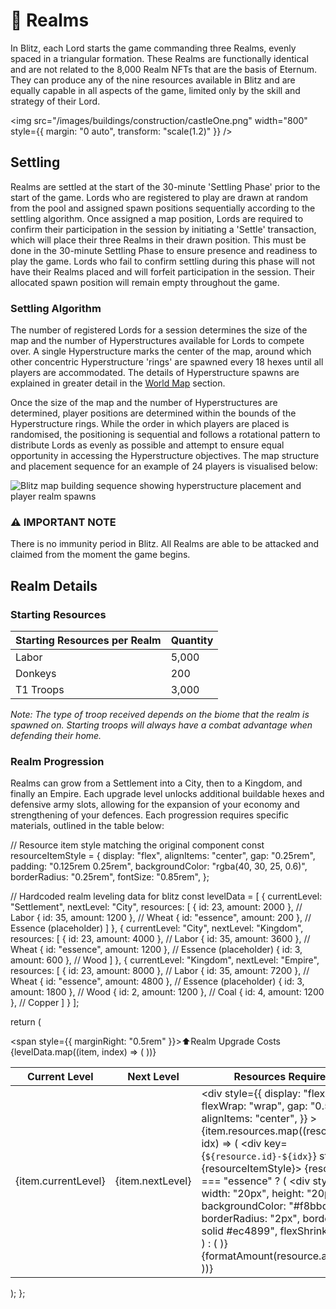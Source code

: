 
# 🏰 Realms

In Blitz, each Lord starts the game commanding three Realms, evenly spaced in a triangular formation. These Realms are functionally
identical and are not related to the 8,000 Realm NFTs that are the basis of Eternum. They can produce any of the nine resources available 
in Blitz and are equally capable in all aspects of the game, limited only by the skill and strategy of their Lord.

<img
  src="/images/buildings/construction/castleOne.png"
  width="800"
  style={{ margin: "0 auto", transform: "scale(1.2)" }}
/>

## Settling

Realms are settled at the start of the 30-minute 'Settling Phase' prior to the start of the game. Lords who are registered to play are 
drawn at random from the pool and assigned spawn positions sequentially according to the settling algorithm. Once assigned a map position, 
Lords are required to confirm their participation in the session by initiating a 'Settle' transaction, which will place their three Realms 
in their drawn position. This must be done in the 30-minute Settling Phase to ensure presence and readiness to play the game. Lords who fail 
to confirm settling during this phase will not have their Realms placed and will forfeit participation in the session. Their allocated spawn 
position will remain empty throughout the game.

### Settling Algorithm

The number of registered Lords for a session determines the size of the map and the number of Hyperstructures available for Lords to compete over. 
A single Hyperstructure marks the center of the map, around which other concentric Hyperstructure 'rings' are spawned every 18 hexes until all players 
are accommodated. The details of Hyperstructure spawns are explained in greater detail in the [World Map](/blitz/worldmap-movement/worldmap) section.

Once the size of the map and the number of Hyperstructures are determined, player positions are determined within the bounds of the Hyperstructure 
rings. While the order in which players are placed is randomised, the positioning is sequential and follows a rotational pattern to distribute Lords 
as evenly as possible and attempt to ensure equal opportunity in accessing the Hyperstructure objectives. The map structure and placement sequence for 
an example of 24 players is visualised below:

<img src="/images/gifs/blitz-map-build.gif" alt="Blitz map building sequence showing hyperstructure placement and player realm spawns" className="w-full rounded-lg my-6" />

<div style={importantNote.container}>
  <h3 style={importantNote.title}>⚠️ IMPORTANT NOTE</h3>
  <p style={importantNote.content}>
    There is no immunity period in Blitz. All Realms are able to be attacked and claimed
    from the moment the game begins.
  </p>
</div>

## Realm Details

### Starting Resources

<div style={table.container}>
  <div style={table.wrapper}>
    <table style={table.table}>
      <thead style={table.tableHead}>
        <tr>
          <th style={table.headerCell}>Starting Resources per Realm</th>
          <th style={table.headerCell}>Quantity</th>
        </tr>
      </thead>
      <tbody>
        <tr style={table.tableRow}>
          <td style={table.cell}>
            <div style={{ display: "flex", alignItems: "center", gap: "0.5rem" }}>
              <ResourceIcon id={23} name="Labor" size="md" />
              Labor
            </div>
          </td>
          <td style={table.cell}>5,000</td>
        </tr>
        <tr style={table.tableRow}>
          <td style={table.cell}>
            <div style={{ display: "flex", alignItems: "center", gap: "0.5rem" }}>
              <ResourceIcon id={25} name="Donkey" size="md" />
              Donkeys
            </div>
          </td>
          <td style={table.cell}>200</td>
        </tr>
        <tr style={table.tableRow}>
          <td style={table.cell}>
            <div style={{ display: "flex", alignItems: "center", gap: "0.5rem" }}>
              <ResourceIcon id={26} name="Knight" size="md" />
              T1 Troops
            </div>
          </td>
          <td style={table.cell}>3,000</td>
        </tr>
      </tbody>
    </table>
  </div>
</div>

*Note: The type of troop received depends on the biome that the realm is spawned on. Starting troops will always have a combat advantage when defending their home.*

### Realm Progression

Realms can grow from a Settlement into a City, then to a Kingdom, and finally an Empire. Each upgrade level unlocks
additional buildable hexes and defensive army slots, allowing for the expansion of your economy and strengthening of
your defences. Each progression requires specific materials, outlined in the table below:

  // Resource item style matching the original component
  const resourceItemStyle = {
    display: "flex",
    alignItems: "center",
    gap: "0.25rem",
    padding: "0.125rem 0.25rem",
    backgroundColor: "rgba(40, 30, 25, 0.6)",
    borderRadius: "0.25rem",
    fontSize: "0.85rem",
  };

  // Hardcoded realm leveling data for blitz
  const levelData = [
    {
      currentLevel: "Settlement",
      nextLevel: "City",
      resources: [
        { id: 23, amount: 2000 }, // Labor
        { id: 35, amount: 1200 }, // Wheat
        { id: "essence", amount: 200 }, // Essence (placeholder)
      ]
    },
    {
      currentLevel: "City",
      nextLevel: "Kingdom",
      resources: [
        { id: 23, amount: 4000 }, // Labor
        { id: 35, amount: 3600 }, // Wheat
        { id: "essence", amount: 1200 }, // Essence (placeholder)
        { id: 3, amount: 600 },   // Wood
      ]
    },
    {
      currentLevel: "Kingdom",
      nextLevel: "Empire",
      resources: [
        { id: 23, amount: 8000 }, // Labor
        { id: 35, amount: 7200 }, // Wheat
        { id: "essence", amount: 4800 }, // Essence (placeholder)
        { id: 3, amount: 1800 },  // Wood
        { id: 2, amount: 1200 },  // Coal
        { id: 4, amount: 1200 },  // Copper
      ]
    }
  ];

  return (
    <div style={section.wrapper}>
      <div style={section.accentedTitle}>
        <span style={{ marginRight: "0.5rem" }}>⬆️</span>Realm Upgrade Costs
      </div>
      <div style={table.container}>
        <table style={table.table}>
          <thead style={table.tableHead}>
            <tr>
              <th style={table.headerCell}>Current Level</th>
              <th style={table.headerCell}>Next Level</th>
              <th style={table.headerCell}>Resources Required</th>
            </tr>
          </thead>
          <tbody>
            {levelData.map((item, index) => (
              <tr key={index}>
                <td style={table.cell}>{item.currentLevel}</td>
                <td style={table.cell}>{item.nextLevel}</td>
                <td style={table.cell}>
                  <div
                    style={{
                      display: "flex",
                      flexWrap: "wrap",
                      gap: "0.5rem",
                      alignItems: "center",
                    }}
                  >
                    {item.resources.map((resource, idx) => (
                      <div key={`${resource.id}-${idx}`} style={resourceItemStyle}>
                        {resource.id === "essence" ? (
                          <div style={{
                            width: "20px",
                            height: "20px",
                            backgroundColor: "#f8bbd9",
                            borderRadius: "2px",
                            border: "1px solid #ec4899",
                            flexShrink: 0
                          }} />
                        ) : (
                          <ResourceIcon id={resource.id} name="" size="md" />
                        )}
                        {formatAmount(resource.amount)}
                      </div>
                    ))}
                  </div>
                </td>
              </tr>
            ))}
          </tbody>
        </table>
      </div>
    </div>
  );
};

<BlitzRealmLeveling />

<BuildableHexes />
<RealmDefenseSlotsTable />